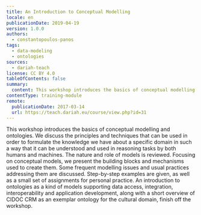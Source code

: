```yaml
---
title: An Introduction to Conceptual Modelling
locale: en
publicationDate: 2019-04-19
version: 1.0.0
authors:
  - constantopoulos-panos
tags:
  - data-modeling
  - ontologies
sources:
  - dariah-teach
license: CC BY 4.0
tableOfContents: false
summary:
  content: This workshop introduces the basics of conceptual modelling and ontologies.
contentType: training-module
remote:
  publicationDate: 2017-03-14
  url: https://teach.dariah.eu/course/view.php?id=31
---
```

This workshop introduces the basics of conceptual modelling and ontologies. We discuss the principles and techniques that can be used in order to formulate the knowledge we have about a specific domain in such a way that it can be understood and used in reasoning tasks by both humans and machines. The nature and role of models is reviewed. Focusing on conceptual models, we present the building blocks and mechanisms used to create them. Some frequent modelling issues and usual practices addressing them are discussed. Step-by-step examples are given, as well as a small set of assignments for personal practice. An introduction to ontologies as a kind of models supporting data access, integration, interoperability and application development, along with a short overview of CIDOC CRM as an exemplar ontology for the cultural domain, finish off the workshop.
